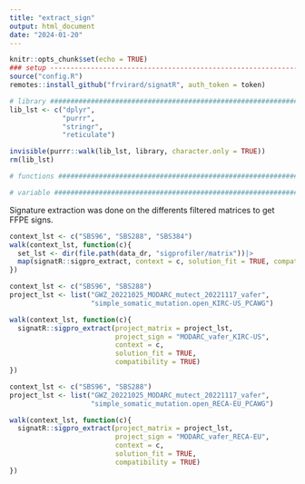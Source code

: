 ```yaml
---
title: "extract_sign"
output: html_document
date: "2024-01-20"
---
```


```r
knitr::opts_chunk$set(echo = TRUE)
### setup ----------------------------------------------------------------------
source("config.R")
remotes::install_github("frvirard/signatR", auth_token = token)

# library ######################################################################
lib_lst <- c("dplyr",
             "purrr",
             "stringr",
             "reticulate")

invisible(purrr::walk(lib_lst, library, character.only = TRUE))
rm(lib_lst)

# functions ####################################################################

# variable #####################################################################
```

Signature extraction was done on the differents filtered matrices to get FFPE signs.

```r
context_lst <- c("SBS96", "SBS288", "SBS384")
walk(context_lst, function(c){
  set_lst <- dir(file.path(data_dr, "sigprofiler/matrix"))|>
  map(signatR::sigpro_extract, context = c, solution_fit = TRUE, compatibility = TRUE)
})
```

```r
context_lst <- c("SBS96", "SBS288")
project_lst <- list("GWZ_20221025_MODARC_mutect_20221117_vafer",
                    "simple_somatic_mutation.open_KIRC-US_PCAWG")

walk(context_lst, function(c){
  signatR::sigpro_extract(project_matrix = project_lst, 
                          project_sign = "MODARC_vafer_KIRC-US",
                          context = c, 
                          solution_fit = TRUE, 
                          compatibility = TRUE)
})
```
```r
context_lst <- c("SBS96", "SBS288")
project_lst <- list("GWZ_20221025_MODARC_mutect_20221117_vafer",
                    "simple_somatic_mutation.open_RECA-EU_PCAWG")

walk(context_lst, function(c){
  signatR::sigpro_extract(project_matrix = project_lst, 
                          project_sign = "MODARC_vafer_RECA-EU",
                          context = c, 
                          solution_fit = TRUE,
                          compatibility = TRUE)
})
```
